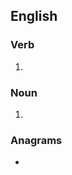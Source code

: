 {{also|re-shoots}}
==English==

===Verb===
{{head|en|verb form}}

# {{en-third-person singular of|reshoot}}

===Noun===
{{head|en|noun plural form}}
# {{plural of|reshoot|lang=en}}

===Anagrams===
* {{anagrams|en|a=ehoorsst|orthoses|sheroots|shooters|soothers}}